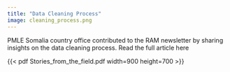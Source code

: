 ```yaml
---
title: "Data Cleaning Process"
image: cleaning_process.png
---
```


<!-- Google tag (gtag.js) -->
<script async src="https://www.googletagmanager.com/gtag/js?id=G-34D8XG2PNV"></script>
<script>
  window.dataLayer = window.dataLayer || [];
  function gtag(){dataLayer.push(arguments);}
  gtag('js', new Date());

  gtag('config', 'G-34D8XG2PNV');
</script>


PMLE Somalia country office contributed to the RAM newsletter by sharing insights on the data cleaning process. Read the full article here


{{< pdf Stories_from_the_field.pdf width=900 height=700 >}}

